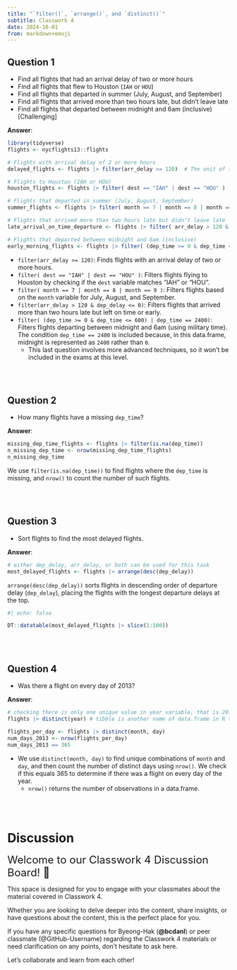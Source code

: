 ```yaml
---
title: "`filter()`, `arrange()`, and `distinct()`"
subtitle: Classwork 4
date: 2024-10-01
from: markdown+emoji
---
```



## Question 1
- Find all flights that had an arrival delay of two or more hours
- Find all flights that flew to Houston (`IAH` or `HOU`)
- Find all flights that departed in summer (July, August, and September)
- Find all flights that arrived more than two hours late, but didn’t leave late
- Find all flights that departed between midnight and 6am (inclusive) [Challenging]

**Answer**:
```r
library(tidyverse)
flights <- nycflights13::flights

# Flights with arrival delay of 2 or more hours
delayed_flights <- flights |> filter(arr_delay >= 120)  # The unit of the `arr_delay` variable is in a minute.

# Flights to Houston (IAH or HOU)
houston_flights <- flights |> filter( dest == "IAH" | dest == "HOU" )

# Flights that departed in summer (July, August, September)
summer_flights <- flights |> filter( month == 7 | month == 8 | month == 9 )

# Flights that arrived more than two hours late but didn’t leave late
late_arrival_on_time_departure <- flights |> filter( arr_delay > 120 & dep_delay <= 0 )

# Flights that departed between midnight and 6am (inclusive)
early_morning_flights <- flights |> filter( (dep_time >= 0 & dep_time <= 600) | dep_time == 2400 )
```


- `filter(arr_delay >= 120)`: Finds flights with an arrival delay of two or more hours.
- `filter( dest == "IAH" | dest == "HOU" )`: Filters flights flying to Houston by checking if the `dest` variable matches "IAH" or "HOU".
- `filter( month == 7 | month == 8 | month == 9 )`: Filters flights based on the `month` variable for July, August, and September.
- `filter(arr_delay > 120 & dep_delay <= 0)`: Filters flights that arrived more than two hours late but left on time or early.
- `filter( (dep_time >= 0 & dep_time <= 600) | dep_time == 2400)`: Filters flights departing between midnight and 6am (using military time). The condition `dep_time == 2400` is included because, in this data.frame, midnight is represented as `2400` rather than `0`.
	-	This last question involves more advanced techniques, so it won’t be included in the exams at this level.

<br><br>

## Question 2
- How many flights have a missing `dep_time`?

**Answer**:
```r
missing_dep_time_flights <- flights |> filter(is.na(dep_time))
n_missing_dep_time <- nrow(missing_dep_time_flights)
n_missing_dep_time
```


We use `filter(is.na(dep_time))` to find flights where the `dep_time` is missing, and `nrow()` to count the number of such flights.

<br><br>

## Question 3
- Sort flights to find the most delayed flights.

**Answer**:
```r
# either dep_delay, arr_delay, or both can be used for this task
most_delayed_flights <- flights |> arrange(desc(dep_delay)) 
```

`arrange(desc(dep_delay))` sorts flights in descending order of departure delay (`dep_delay`), placing the flights with the longest departure delays at the top.


```r
#| echo: false

DT::datatable(most_delayed_flights |> slice(1:100))
```


<br><br>

## Question 4
- Was there a flight on every day of 2013?

**Answer**:
```r
# checking there is only one unique value in year variable, that is 2013.
flights |> distinct(year) # tibble is another name of data.frame in R tidyverse

flights_per_day <- flights |> distinct(month, day)
num_days_2013 <- nrow(flights_per_day)
num_days_2013 == 365
```


- We use `distinct(month, day)` to find unique combinations of `month` and `day`, and then count the number of distinct days using `nrow()`. We check if this equals 365 to determine if there was a flight on every day of the year.
  -  `nrow()` returns the number of observations in a data.frame.

<br><br>

# Discussion 

<font size = "5">Welcome to our Classwork 4 Discussion Board! 👋 </font>

This space is designed for you to engage with your classmates about the material covered in Classwork 4.

Whether you are looking to delve deeper into the content, share insights, or have questions about the content, this is the perfect place for you.

If you have any specific questions for Byeong-Hak (**@bcdanl**) or peer classmate (@GitHub-Username) regarding the Classwork 4 materials or need clarification on any points, don't hesitate to ask here. 

Let's collaborate and learn from each other!

